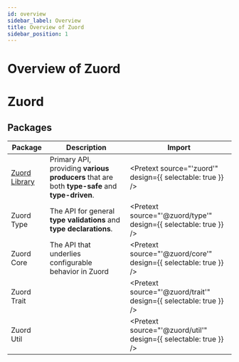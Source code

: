 ```yaml
---
id: overview
sidebar_label: Overview
title: Overview of Zuord
sidebar_position: 1
---
```



# Overview of Zuord

# Zuord

## Packages

| Package | Description | Import | 
|---------|-------------|--------|
| [Zuord Library](/docs/api/library) | Primary API, providing **various producers** that are both **type-safe** and **type-driven**. | <Pretext source="'zuord'" design={{ selectable: true }} /> |
| Zuord Type | The API for general **type validations** and **type declarations**. | <Pretext source="'@zuord/type'" design={{ selectable: true }} /> |
| Zuord Core | The API that underlies configurable behavior in Zuord | <Pretext source="'@zuord/core'" design={{ selectable: true }} /> |
| Zuord Trait | | <Pretext source="'@zuord/trait'" design={{ selectable: true }} /> |
| Zuord Util | | <Pretext source="'@zuord/util'" design={{ selectable: true }} /> |
